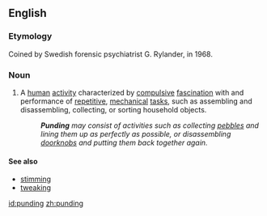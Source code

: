 ==English==

===Etymology===
Coined by Swedish forensic psychiatrist G. Rylander, in 1968. {{cite journal|title=Clinical and Medico-criminological aspects of addiction to Central Stimulating Drugs|work=Abuse of central stimulants: Symposium arranged by the Swedish Committee on International Health Relations, Stockholm, November 25-27, 1968|editor=Folke Sjöqvist, Malcolm Tottie|publisher=Almqvist & Wiksell|date=1969|page=257}}

===Noun===
{{en-noun|-}}

# A [[human]] [[activity]] characterized by [[compulsive]] [[fascination]] with and performance of [[repetitive]], [[mechanical]] [[tasks]], such as assembling and disassembling, collecting, or sorting household objects.
#: '''''Punding''' may consist of activities such as collecting [[pebble]]s and lining them up as perfectly as possible, or disassembling [[doorknob|doorknobs]] and putting them back together again.''

====See also====
* [[stimming]]
* [[tweaking]]

[[id:punding]]
[[zh:punding]]